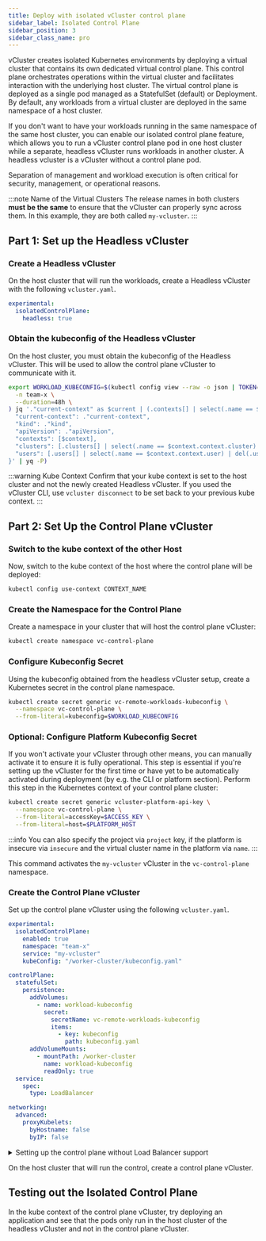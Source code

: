 ```yaml
---
title: Deploy with isolated vCluster control plane
sidebar_label: Isolated Control Plane
sidebar_position: 3
sidebar_class_name: pro
---
```




<ProAdmonition/>

vCluster creates isolated Kubernetes environments by deploying a virtual cluster that contains its own dedicated virtual control plane. This
control plane orchestrates operations within the virtual cluster and facilitates interaction with the underlying host cluster. The virtual
control plane is deployed as a single pod managed as a StatefulSet (default) or Deployment. By default, any workloads from a virtual
cluster are deployed in the same namespace of a host cluster.

If you don't want to have your workloads running in the same namespace of the same host cluster, you can enable our isolated control plane feature,
which allows you to run a vCluster control plane pod in one host cluster while a separate, headless vCluster runs workloads in another cluster. A headless vcluster
is a vCluster without a control plane pod.

Separation of management and workload execution is often critical for security, management, or operational reasons.

<p></p>

:::note Name of the Virtual Clusters
The release names in both clusters **must be the same** to ensure that the vCluster can properly sync across them. In this example, they are both called `my-vcluster`.
:::

## Part 1:  Set up the Headless vCluster

### Create a Headless vCluster

On the host cluster that will run the workloads, create a Headless vCluster with the following `vcluster.yaml`.

```yaml
experimental:
  isolatedControlPlane:
    headless: true
```

<Deploy />


### Obtain the kubeconfig of the Headless vCluster

On the host cluster, you must obtain the kubeconfig of the Headless vCluster. This will be used to allow the control plane vCluster to communicate with it.

```bash
export WORKLOAD_KUBECONFIG=$(kubectl config view --raw -o json | TOKEN=$(kubectl create token vc-my-vcluster \
  -n team-x \
  --duration=48h \
) jq '."current-context" as $current | (.contexts[] | select(.name == $current)) as $context | {
  "current-context": ."current-context",
  "kind": ."kind",
  "apiVersion": ."apiVersion",
  "contexts": [$context],
  "clusters": [.clusters[] | select(.name == $context.context.cluster) | del(.cluster."certificate-authority-data") | .cluster."insecure-skip-tls-verify" = true],
  "users": [.users[] | select(.name == $context.context.user) | del(.user."client-certificate-data") | del(.user."client-key-data") | .user.token = $ENV.TOKEN]
}' | yq -P)
```

:::warning Kube Context
Confirm that your kube context is set to the host cluster and not the newly created Headless vCluster. If you used the vCluster CLI, use `vcluster disconnect` to be
set back to your previous kube context.
:::

## Part 2: Set Up the Control Plane vCluster

### Switch to the kube context of the other Host

Now, switch to the kube context of the host where the control plane will be deployed:

```bash
kubectl config use-context CONTEXT_NAME
```

### Create the Namespace for the Control Plane

Create a namespace in your cluster that will host the control plane vCluster:

```bash
kubectl create namespace vc-control-plane
```

### Configure Kubeconfig Secret

Using the kubeconfig obtained from the headless vCluster setup, create a Kubernetes secret in the control plane namespace.

```bash
kubectl create secret generic vc-remote-workloads-kubeconfig \
  --namespace vc-control-plane \
  --from-literal=kubeconfig=$WORKLOAD_KUBECONFIG
```

### Optional: Configure Platform Kubeconfig Secret

If you won't activate your vCluster through other means, you can manually activate it to ensure it is fully operational. This step is essential if you're setting up the vCluster for the first time or have yet to be automatically activated during deployment (by e.g. the CLI or platform section). Perform this step in the Kubernetes context of your control plane cluster:

```bash
kubectl create secret generic vcluster-platform-api-key \
  --namespace vc-control-plane \
  --from-literal=accessKey=$ACCESS_KEY \
  --from-literal=host=$PLATFORM_HOST
```

:::info
You can also specify the project via `project` key, if the platform is insecure via `insecure` and the virtual cluster name in the platform via `name`.
:::

This command activates the `my-vcluster` vCluster in the `vc-control-plane` namespace.

### Create the Control Plane vCluster

Set up the control plane vCluster using the following `vcluster.yaml`.

```yaml
experimental:
  isolatedControlPlane:
    enabled: true
    namespace: "team-x"
    service: "my-vcluster"
    kubeConfig: "/worker-cluster/kubeconfig.yaml"

controlPlane:
  statefulSet:
    persistence:
      addVolumes:
        - name: workload-kubeconfig
          secret:
            secretName: vc-remote-workloads-kubeconfig
            items:
              - key: kubeconfig
                path: kubeconfig.yaml
      addVolumeMounts:
        - mountPath: /worker-cluster
          name: workload-kubeconfig
          readOnly: true
  service:
    spec:
      type: LoadBalancer

networking:
  advanced:
    proxyKubelets:
      byHostname: false
      byIP: false
```

<details>
<summary>
Setting up the control plane without Load Balancer support
</summary>

By default vCluster starts a `LoadBalancer` type Service to serve API. In some environments like local development clusters or bare metal clusters you might want to use `NodePort` type instead. In order to do this, include this configuration in your `vcluster.yaml` file.

```yaml
controlPlane:
  service:
    spec:
      type: NodePort
    httpsNodePort: 30999
```
</details>

On the host cluster that will run the control, create a control plane vCluster.

<Deploy />

## Testing out the Isolated Control Plane

In the kube context of the control plane vCluster, try deploying an application and see
that the pods only run in the host cluster of the headless vCluster and not in the control plane vCluster.
